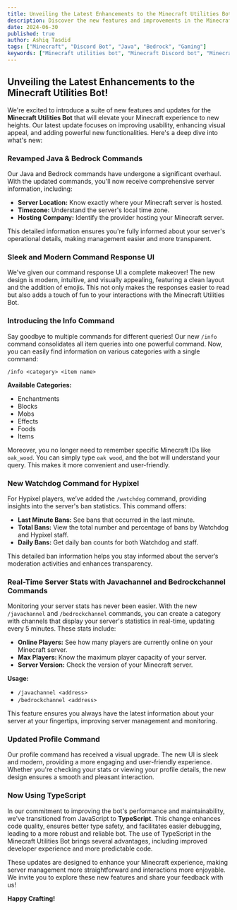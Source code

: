 ```yaml
---
title: Unveiling the Latest Enhancements to the Minecraft Utilities Bot!
description: Discover the new features and improvements in the Minecraft Utilities Bot, including revamped commands, modern UI, and enhanced functionalities to enrich your Minecraft gameplay.
date: 2024-06-30
published: true
author: Ashiq Tasdid
tags: ["Minecraft", "Discord Bot", "Java", "Bedrock", "Gaming"]
keywords: ["Minecraft utilities bot", "Minecraft Discord bot", "Minecraft Java commands", "Minecraft Bedrock commands", "Hypixel watchdog command", "TypeScript Discord bot", "Minecraft server stats"]
---
```


## Unveiling the Latest Enhancements to the Minecraft Utilities Bot!

We're excited to introduce a suite of new features and updates for the **Minecraft Utilities Bot** that will elevate your Minecraft experience to new heights. Our latest update focuses on improving usability, enhancing visual appeal, and adding powerful new functionalities. Here's a deep dive into what's new:

### Revamped Java & Bedrock Commands

Our Java and Bedrock commands have undergone a significant overhaul. With the updated commands, you'll now receive comprehensive server information, including:

- **Server Location:** Know exactly where your Minecraft server is hosted.
- **Timezone:** Understand the server's local time zone.
- **Hosting Company:** Identify the provider hosting your Minecraft server.

This detailed information ensures you're fully informed about your server's operational details, making management easier and more transparent.

### Sleek and Modern Command Response UI

We've given our command response UI a complete makeover! The new design is modern, intuitive, and visually appealing, featuring a clean layout and the addition of emojis. This not only makes the responses easier to read but also adds a touch of fun to your interactions with the Minecraft Utilities Bot.

### Introducing the Info Command

Say goodbye to multiple commands for different queries! Our new `/info` command consolidates all item queries into one powerful command. Now, you can easily find information on various categories with a single command:

`/info <category> <item name>`


**Available Categories:**
- Enchantments
- Blocks
- Mobs
- Effects
- Foods
- Items

Moreover, you no longer need to remember specific Minecraft IDs like `oak_wood`. You can simply type `oak wood`, and the bot will understand your query. This makes it more convenient and user-friendly.

### New Watchdog Command for Hypixel

For Hypixel players, we’ve added the `/watchdog` command, providing insights into the server's ban statistics. This command offers:

- **Last Minute Bans:** See bans that occurred in the last minute.
- **Total Bans:** View the total number and percentage of bans by Watchdog and Hypixel staff.
- **Daily Bans:** Get daily ban counts for both Watchdog and staff.

This detailed ban information helps you stay informed about the server’s moderation activities and enhances transparency.

### Real-Time Server Stats with Javachannel and Bedrockchannel Commands

Monitoring your server stats has never been easier. With the new `/javachannel` and `/bedrockchannel` commands, you can create a category with channels that display your server's statistics in real-time, updating every 5 minutes. These stats include:

- **Online Players:** See how many players are currently online on your Minecraft server.
- **Max Players:** Know the maximum player capacity of your server.
- **Server Version:** Check the version of your Minecraft server.

**Usage:**
- `/javachannel <address>`
- `/bedrockchannel <address>`

This feature ensures you always have the latest information about your server at your fingertips, improving server management and monitoring.

### Updated Profile Command

Our profile command has received a visual upgrade. The new UI is sleek and modern, providing a more engaging and user-friendly experience. Whether you're checking your stats or viewing your profile details, the new design ensures a smooth and pleasant interaction.

### Now Using TypeScript

In our commitment to improving the bot's performance and maintainability, we've transitioned from JavaScript to **TypeScript**. This change enhances code quality, ensures better type safety, and facilitates easier debugging, leading to a more robust and reliable bot. The use of TypeScript in the Minecraft Utilities Bot brings several advantages, including improved developer experience and more predictable code.

These updates are designed to enhance your Minecraft experience, making server management more straightforward and interactions more enjoyable. We invite you to explore these new features and share your feedback with us!

**Happy Crafting!**

